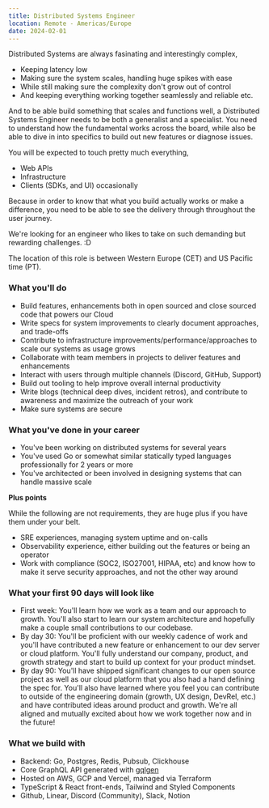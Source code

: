 ```yaml
---
title: Distributed Systems Engineer
location: Remote - Americas/Europe
date: 2024-02-01
---
```


Distributed Systems are always fasinating and interestingly complex,
- Keeping latency low
- Making sure the system scales, handling huge spikes with ease
- While still making sure the complexity don't grow out of control
- And keeping everything working together seamlessly and reliable
etc.

And to be able build something that scales and functions well, a Distributed Systems Engineer needs to be both a generalist and a specialist.
You need to understand how the fundamental works across the board, while also be able to dive in into specifics to build out new features or diagnose issues.

You will be expected to touch pretty much everything,
- Web APIs
- Infrastructure
- Clients (SDKs, and UI) occasionally

Because in order to know that what you build actually works or make a difference, you need to be able to see the delivery through throughout the user journey.

We're looking for an engineer who likes to take on such demanding but rewarding challenges. :D

The location of this role is between Western Europe (CET) and US Pacific time (PT).

### What you'll do

- Build features, enhancements both in open sourced and close sourced code that powers our Cloud
- Write specs for system improvements to clearly document approaches, and trade-offs
- Contribute to infrastructure improvements/performance/approaches to scale our systems as usage grows
- Collaborate with team members in projects to deliver features and enhancements
- Interact with users through multiple channels (Discord, GitHub, Support)
- Build out tooling to help improve overall internal productivity
- Write blogs (technical deep dives, incident retros), and contribute to awareness and maximize the outreach of your work
- Make sure systems are secure

### What you've done in your career

- You've been working on distributed systems for several years
- You've used Go or somewhat similar statically typed languages professionally for 2 years or more
- You've architected or been involved in designing systems that can handle massive scale

**Plus points**

While the following are not requirements, they are huge plus if you have them under your belt.

- SRE experiences, managing system uptime and on-calls
- Observability experience, either building out the features or being an operator
- Work with compliance (SOC2, ISO27001, HIPAA, etc) and know how to make it serve security approaches, and not the other way around

### What your first 90 days will look like

- First week: You'll learn how we work as a team and our approach to growth. You'll also start to learn our system architecture and hopefully make a couple small contributions to our codebase.
- By day 30: You'll be proficient with our weekly cadence of work and you'll have contributed a new feature or enhancement to our dev server or cloud platform. You'll fully understand our company, product, and growth strategy and start to build up context for your product mindset.
- By day 90: You'll have shipped significant changes to our open source project as well as our cloud platform that you also had a hand defining the spec for. You'll also have learned where you feel you can contribute to outside of the engineering domain (growth, UX design, DevRel, etc.) and have contributed ideas around product and growth. We're all aligned and mutually excited about how we work together now and in the future!

### What we build with

- Backend: Go, Postgres, Redis, Pubsub, Clickhouse
- Core GraphQL API generated with [gqlgen](https://github.com/99designs/gqlgen)
- Hosted on AWS, GCP and Vercel, managed via Terraform
- TypeScript & React front-ends, Tailwind and Styled Components
- Github, Linear, Discord (Community), Slack, Notion